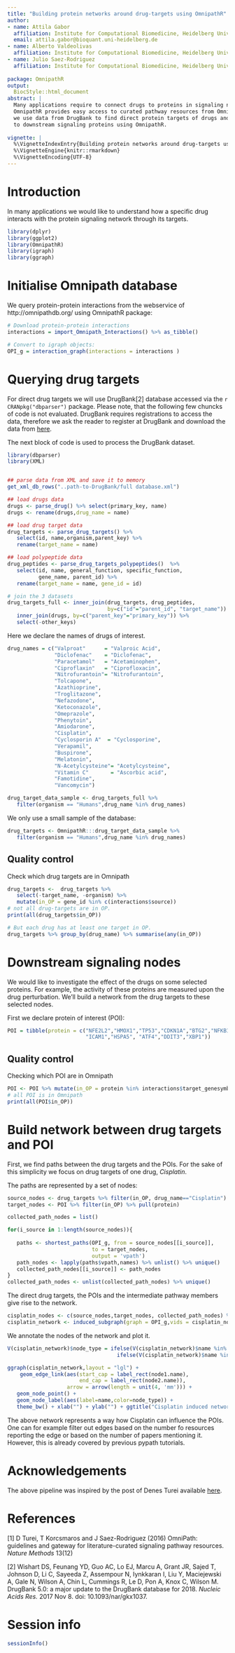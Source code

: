 ```yaml
---
title: "Building protein networks around drug-targets using OmnipathR"
author:
- name: Attila Gabor
  affiliation: Institute for Computational Biomedicine, Heidelberg University
  email: attila.gabor@bioquant.uni-heidelberg.de
- name: Alberto Valdeolivas
  affiliation: Institute for Computational Biomedicine, Heidelberg University
- name: Julio Saez-Rodriguez
  affiliation: Institute for Computational Biomedicine, Heidelberg University
  
package: OmnipathR
output:
  BiocStyle::html_document
abstract: |
  Many applications require to connect drugs to proteins in signaling networks.
  OmnipathR provides easy access to curated pathway resources from Omnipath[1]. Here 
  we use data from DrugBank to find direct protein targets of drugs and to connect them 
  to downstream signaling proteins using OmnipathR. 
  
vignette: |
  %\VignetteIndexEntry{Building protein networks around drug-targets using OmnipathR}
  %\VignetteEngine{knitr::rmarkdown}
  %\VignetteEncoding{UTF-8}
---
```


# Introduction

In many applications we would like to understand how a specific drug interacts with
the protein signaling network through its targets. 

```r
library(dplyr)
library(ggplot2)
library(OmnipathR)
library(igraph)
library(ggraph)
```

# Initialise Omnipath database
We query protein-protein interactions from the webservice of http://omnipathdb.org/
using OmnipathR package: 
```r
# Download protein-protein interactions
interactions = import_Omnipath_Interactions() %>% as_tibble()

# Convert to igraph objects:
OPI_g = interaction_graph(interactions = interactions )
```


# Querying drug targets
For direct drug targets we will use DrugBank[2] database accessed via the 
`r CRANpkg("dbparser")` package. 
Please note, that the following few chuncks of code is not evaluated. 
DrugBank requires registrations to access the data, therefore we ask the reader to 
register at DrugBank and download the data from [here](https://www.drugbank.ca/releases/latest).

The next block of code is used to process the DrugBank dataset. 

```r
library(dbparser)
library(XML)


## parse data from XML and save it to memory
get_xml_db_rows("..path-to-DrugBank/full database.xml")

## load drugs data
drugs <- parse_drug() %>% select(primary_key, name)
drugs <- rename(drugs,drug_name = name)

## load drug target data
drug_targets <- parse_drug_targets() %>%
   select(id, name,organism,parent_key) %>%
   rename(target_name = name)

## load polypeptide data
drug_peptides <- parse_drug_targets_polypeptides()  %>%
   select(id, name, general_function, specific_function,
          gene_name, parent_id) %>%
   rename(target_name = name, gene_id = id)

# join the 3 datasets
drug_targets_full <- inner_join(drug_targets, drug_peptides,
                                by=c("id"="parent_id", "target_name")) %>%
   inner_join(drugs, by=c("parent_key"="primary_key")) %>%
   select(-other_keys)

```
Here we declare the names of drugs of interest. 

```r
drug_names = c("Valproat"      = "Valproic Acid",
               "Diclofenac"    = "Diclofenac",
               "Paracetamol"   = "Acetaminophen",
               "Ciproflaxin"   = "Ciprofloxacin",
               "Nitrofurantoin"= "Nitrofurantoin",
               "Tolcapone",
               "Azathioprine",
               "Troglitazone",
               "Nefazodone",
               "Ketoconazole",
               "Omeprazole",
               "Phenytoin",
               "Amiodarone",
               "Cisplatin",
               "Cyclosporin A"  = "Cyclosporine",
               "Verapamil",
               "Buspirone",
               "Melatonin",
               "N-Acetylcysteine"= "Acetylcysteine",
               "Vitamin C"       = "Ascorbic acid",
               "Famotidine",
               "Vancomycin")
```

```r

drug_target_data_sample <- drug_targets_full %>%
   filter(organism == "Humans",drug_name %in% drug_names)

```

We only use a small sample of the database: 

```r
drug_targets <- OmnipathR:::drug_target_data_sample %>% 
   filter(organism == "Humans",drug_name %in% drug_names)
```

## Quality control

Check which drug targets are in Omnipath 
```r
drug_targets <-  drug_targets %>%
   select(-target_name, -organism) %>% 
   mutate(in_OP = gene_id %in% c(interactions$source))
# not all drug-targets are in OP. 
print(all(drug_targets$in_OP))

# But each drug has at least one target in OP. 
drug_targets %>% group_by(drug_name) %>% summarise(any(in_OP))

```

# Downstream signaling nodes

We would like to investigate the effect of the drugs on some selected proteins. 
For example, the activity of these proteins are measured upon the drug perturbation. 
We'll build a network from the drug targets to these selected nodes.

First we declare protein of interest (POI):

```r
POI = tibble(protein = c("NFE2L2","HMOX1","TP53","CDKN1A","BTG2","NFKB1",
                         "ICAM1","HSPA5", "ATF4","DDIT3","XBP1"))
```

## Quality control
Checking which POI are in Omnipath
```r
POI <- POI %>% mutate(in_OP = protein %in% interactions$target_genesymbol)
# all POI is in Omnipath
print(all(POI$in_OP))


```

# Build network between drug targets and POI

First, we find paths between the drug targets and the POIs. 
For the sake of this simplicity we focus on drug targets of one drug, _Cisplatin_. 

The paths are represented by a set of nodes:

```r

source_nodes <- drug_targets %>% filter(in_OP, drug_name=="Cisplatin") %>% pull(gene_name)
target_nodes <- POI %>% filter(in_OP) %>% pull(protein)

collected_path_nodes = list()

for(i_source in 1:length(source_nodes)){
   
   paths <- shortest_paths(OPI_g, from = source_nodes[[i_source]],
                           to = target_nodes,
                           output = 'vpath')
   path_nodes <- lapply(paths$vpath,names) %>% unlist() %>% unique()
   collected_path_nodes[[i_source]] <- path_nodes
}
collected_path_nodes <- unlist(collected_path_nodes) %>% unique()
```

The direct drug targets, the POIs and the intermediate pathway members give rise to the 
network. 

```r
cisplatin_nodes <- c(source_nodes,target_nodes, collected_path_nodes) %>% unique()
cisplatin_network <- induced_subgraph(graph = OPI_g,vids = cisplatin_nodes)  
```
We annotate the nodes of the network and plot it. 
```r
V(cisplatin_network)$node_type = ifelse(V(cisplatin_network)$name %in% source_nodes, "direct drug target",
                                   ifelse(V(cisplatin_network)$name %in% target_nodes, "POI","intermediate node"))

ggraph(cisplatin_network,layout = "lgl") + 
    geom_edge_link(aes(start_cap = label_rect(node1.name),
                       end_cap = label_rect(node2.name)), 
                   arrow = arrow(length = unit(4, 'mm'))) + 
   geom_node_point() +
   geom_node_label(aes(label=name,color=node_type)) +
   theme_bw() + xlab("") + ylab("") + ggtitle("Cisplatin induced network")

```
The above network represents a way how Cisplatin can influence the POIs. One can 
for example filter out edges based on the number fo resources reporting the edge or 
based on the number of papers mentioning it. However, this is already covered by previous pypath
tutorials. 

# Acknowledgements

The above pipeline was inspired by the post of Denes Turei available [here](https://groups.google.com/forum/#!msg/omnipath/IAV5PEXRyMg/PvwOKkusBQAJ).


# References

[1] D Turei, T Korcsmaros and J Saez-Rodriguez (2016) OmniPath: guidelines and gateway for literature-curated signaling pathway resources. _Nature Methods_ 13(12)

[2] Wishart DS, Feunang YD, Guo AC, Lo EJ, Marcu A, Grant JR, Sajed T, Johnson D, Li C, Sayeeda Z, Assempour N, Iynkkaran I, Liu Y, Maciejewski A, Gale N, Wilson A, Chin L, Cummings R, Le D, Pon A, Knox C, Wilson M. DrugBank 5.0: a major update to the DrugBank database for 2018. _Nucleic Acids Res._ 2017 Nov 8. doi: 10.1093/nar/gkx1037.


# Session info {.unnumbered}

```r
sessionInfo()
```

